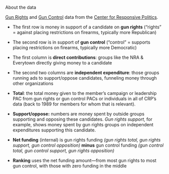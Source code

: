 
<Heading as="h2">About the data</Heading>

[Gun Rights](https://www.opensecrets.org/industries/summary.php?ind=Q13&recipdetail=A&sortorder=U&cycle=All) and [Gun Control](https://www.opensecrets.org/industries/summary.php?ind=Q12&recipdetail=A&sortorder=U&cycle=All) data from the [Center for Responsive Politics](https://www.opensecrets.org/about/).

- The first row is money in support of a candidate on **gun rights** (“rights” = against placing restrictions on firearms, typically more Republican)
- The second row is in support of **gun control** (“control” = supports placing restrictions on firearms, typically more Democratic)
- The first column is **direct contributions**: groups like the NRA & Everytown directly giving money to a candidate
- The second two columns are **independent expenditure**: those groups running ads to support/oppose candidates, funneling money through other organizations

- **Total**: the total money given to the member’s campaign or leadership PAC from gun rights or gun control PACs or individuals in all of CRP’s data (back to 1989 for members for whom that is relevant).
- **Support/oppose:** numbers are money spent by outside groups supporting and opposing these candidates. _Gun rights support_, for example, shows money spent by gun rights groups on independent expenditures supporting this candidate.
- **Net funding** (internal) is gun rights funding _(gun rights total, gun rights support, gun control opposition)_ **minus** gun&nbsp;control funding _(gun control total, gun control support, gun rights opposition)_
- **Ranking** uses the net funding amount—from most gun rights to most gun control, with those with zero funding in the middle
